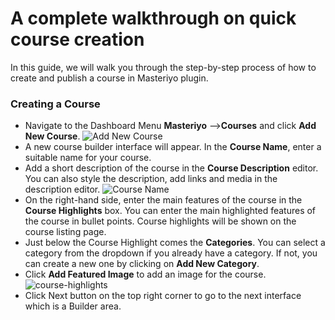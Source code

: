 # A complete walkthrough on quick course creation

In this guide, we will walk you through the step-by-step process of how to create and publish a course in Masteriyo plugin.

### Creating a Course
* Navigate to the Dashboard Menu **Masteriyo** -->**Courses** and click **Add New Course**.
![Add New Course](https://user-images.githubusercontent.com/3048991/172151871-c0e0f505-32a3-43de-bc2f-4933d4b71dc6.png)
* A new course builder interface will appear. In the **Course Name**, enter a suitable name for your course.
* Add a short description of the course in the **Course Description** editor. You can also style the description, add links and media in the description editor.
![Course Name](https://user-images.githubusercontent.com/3048991/172154409-43e376b7-77e6-4c4d-a829-1690b71fc1c3.png)
* On the right-hand side, enter the main features of the course in the **Course Highlights** box. You can enter the main highlighted features of the course in bullet points. Course highlights will be shown on the course listing page.
* Just below the Course Highlight comes the **Categories**. You can select a category from the dropdown if you already have a category. If not, you can create a new one by clicking on **Add New Category**.
* Click **Add Featured Image** to add an image for the course.
![course-highlights](https://user-images.githubusercontent.com/3048991/172156287-ee9b493d-1c58-4bae-a3e1-6f83ad74e3ce.png)
* Click Next button on the top right corner to go to the next interface which is a Builder area.
